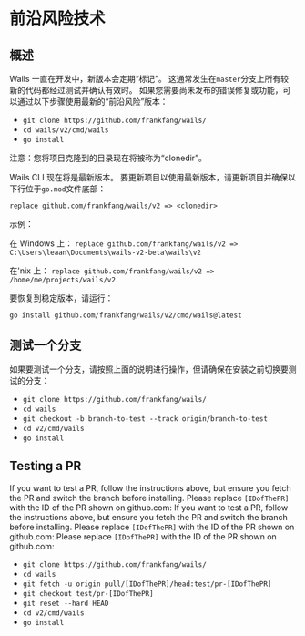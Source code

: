 # 前沿风险技术

## 概述

Wails 一直在开发中，新版本会定期“标记”。 这通常发生在`master`分支上所有较新的代码都经过测试并确认有效时。 如果您需要尚未发布的错误修复或功能，可以通过以下步骤使用最新的“前沿风险”版本：

- `git clone https://github.com/frankfang/wails/`
- `cd wails/v2/cmd/wails`
- `go install`

注意：您将项目克隆到的目录现在将被称为“clonedir”。

Wails CLI 现在将是最新版本。 要更新项目以使用最新版本，请更新项目并确保以下行位于`go.mod`文件底部：

`replace github.com/frankfang/wails/v2 => <clonedir>`

示例：

在 Windows 上： `replace github.com/frankfang/wails/v2 => C:\Users\leaan\Documents\wails-v2-beta\wails\v2`

在'nix 上： `replace github.com/frankfang/wails/v2 => /home/me/projects/wails/v2`

要恢复到稳定版本，请运行：

`go install github.com/frankfang/wails/v2/cmd/wails@latest`

## 测试一个分支

如果要测试一个分支，请按照上面的说明进行操作，但请确保在安装之前切换要测试的分支：

- `git clone https://github.com/frankfang/wails/`
- `cd wails`
- `git checkout -b branch-to-test --track origin/branch-to-test`
- `cd v2/cmd/wails`
- `go install`

## Testing a PR

If you want to test a PR, follow the instructions above, but ensure you fetch the PR and switch the branch before installing. Please replace `[IDofThePR]` with the ID of the PR shown on github.com: If you want to test a PR, follow the instructions above, but ensure you fetch the PR and switch the branch before installing. Please replace `[IDofThePR]` with the ID of the PR shown on github.com: Please replace `[IDofThePR]` with the ID of the PR shown on github.com:

- `git clone https://github.com/frankfang/wails/`
- `cd wails`
- `git fetch -u origin pull/[IDofThePR]/head:test/pr-[IDofThePR]`
- `git checkout test/pr-[IDofThePR]`
- `git reset --hard HEAD`
- `cd v2/cmd/wails`
- `go install`
